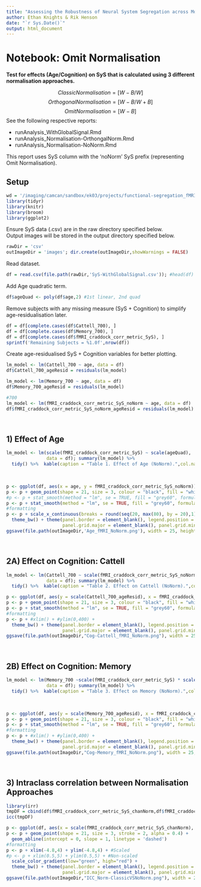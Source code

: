 ```yaml
---
title: "Assessing the Robustness of Neural System Segregation across Modality, Task & Time"
author: Ethan Knights & Rik Henson
date: "`r Sys.Date()`"
output: html_document
---
```


# Notebook: Omit Normalisation
**Test for effects (Age/Cognition) on SyS that is calculated using 3 different normalisation approaches. **

$$ Classic Normalisation = [W - B / W] $$
$$ OrthogonalNormalisation = [W - B / W + B] $$
$$ OmitNormalisation = [ W - B ] $$
See the following respective reports:<br>

+ runAnalysis_WithGlobalSignal.Rmd
+ runAnalysis_Normalisation-OrthongalNorm.Rmd
+ runAnalysis_Normalisation-NoNorm.Rmd

This report uses SyS column with the 'noNorm' SyS prefix (representing Omit Normalisation).

## Setup
```r
wd = '/imaging/camcan/sandbox/ek03/projects/functional-segregation_fMRI-MEG/R'; setwd(wd)
library(tidyr)
library(knitr)
library(broom)
library(ggplot2)
```

Ensure SyS data (.csv) are in the raw directory specified below.<br>
  Output images will be stored in the output directory specified below. <br>
```r
rawDir = 'csv'
outImageDir = 'images'; dir.create(outImageDir,showWarnings = FALSE)
```
Read dataset.
```r
df = read.csv(file.path(rawDir,'SyS-WithGlobalSignal.csv')); #head(df)
```
Add Age quadratic term.
```r
df$ageQuad <- poly(df$age,2) #1st linear, 2nd quad
```
Remove subjects with any missing measure (SyS + Cognition) to simplify age-residualisation later.
```r
df = df[complete.cases(df$Cattell_700), ]
df = df[complete.cases(df$Memory_700), ]
df = df[complete.cases(df$fMRI_craddock_corr_metric_SyS), ]
sprintf('Remaining Subjects = %1.0f',nrow(df))
```
Create age-residualised SyS + Cognition variables for better plotting.
```r
lm_model <- lm(Cattell_700 ~ age, data = df)
df$Cattell_700_ageResid = residuals(lm_model)

lm_model <- lm(Memory_700 ~ age, data = df)
df$Memory_700_ageResid = residuals(lm_model)

#700
lm_model <- lm(fMRI_craddock_corr_metric_SyS_noNorm ~ age, data = df)
df$fMRI_craddock_corr_metric_SyS_noNorm_ageResid = residuals(lm_model)
```
<br>

## 1) Effect of Age
```r
lm_model <- lm(scale(fMRI_craddock_corr_metric_SyS) ~ scale(ageQuad),
               data = df); summary(lm_model) %>% 
  tidy() %>%  kable(caption = "Table 1. Effect of Age (NoNorm).",col.names = c("Predictor", "B", "SE", "t", "p"),  digits = c(0, 2, 3, 2, 3))
```
<br>

```r
p <- ggplot(df, aes(x = age, y = fMRI_craddock_corr_metric_SyS_noNorm))
p <- p + geom_point(shape = 21, size = 3, colour = "black", fill = "white", stroke = 2)
#p <- p + stat_smooth(method = "lm", se = TRUE, fill = "grey60", formula = y ~ x, colour = "springgreen3", size = 3)
p <- p + stat_smooth(method = "lm", se = TRUE, fill = "grey60", formula = y ~ poly(x,2, raw = TRUE), colour = "springgreen3", size = 3)
#formatting
p <- p + scale_x_continuous(breaks = round(seq(20, max(80), by = 20),1),limits = c(15,90)) + #ylim(0,400) +
  theme_bw() + theme(panel.border = element_blank(), legend.position = "none",text = element_text(size=14),
                     panel.grid.major = element_blank(), panel.grid.minor = element_blank(), axis.line = element_line(colour = "black",size = 1.5),axis.ticks = element_line(colour = "black", size = 1.5))
ggsave(file.path(outImageDir,'Age_fMRI_NoNorm.png'), width = 25, height = 25, units = 'cm', dpi = 300); p
```
<br>


  
## 2A) Effect on Cognition: Cattell
  
```r
lm_model <- lm(Cattell_700 ~ scale(fMRI_craddock_corr_metric_SyS_noNorm) * scale(ageQuad),
               data = df); summary(lm_model) %>% 
  tidy() %>%  kable(caption = "Table 2. Effect on Cattell (NoNorm).",col.names = c("Predictor", "B", "SE", "t", "p"),  digits = c(0, 2, 3, 2, 3))
```

```r
p <- ggplot(df, aes(y = scale(Cattell_700_ageResid), x = fMRI_craddock_corr_metric_SyS_noNorm_ageResid))
p <- p + geom_point(shape = 21, size = 3, colour = "black", fill = "white", stroke = 2)
p <- p + stat_smooth(method = "lm", se = TRUE, fill = "grey60", formula = y ~ x, colour = "springgreen3", size = 3)
#formatting
p <- p + #xlim() + #ylim(0,400) +
  theme_bw() + theme(panel.border = element_blank(), legend.position = "none",text = element_text(size=14),
                     panel.grid.major = element_blank(), panel.grid.minor = element_blank(), axis.line = element_line(colour = "black",size = 1.5),axis.ticks = element_line(colour = "black", size = 1.5))
ggsave(file.path(outImageDir,"Cog-Cattell_fMRI_NoNorm.png"), width = 25, height = 25, units = 'cm', dpi = 300); p
```
<br>

## 2B) Effect on Cognition: Memory
  
```r
lm_model <- lm(Memory_700 ~scale(fMRI_craddock_corr_metric_SyS) * scale(ageQuad),
               data = df); summary(lm_model) %>% 
  tidy() %>%  kable(caption = "Table 3. Effect on Memory (NoNorm).",col.names = c("Predictor", "B", "SE", "t", "p"),  digits = c(0, 2, 3, 2, 3))
```

<br>
```r
p <- ggplot(df, aes(y = scale(Memory_700_ageResid), x = fMRI_craddock_corr_metric_SyS_noNorm_ageResid))
p <- p + geom_point(shape = 21, size = 3, colour = "black", fill = "white", stroke = 2)
p <- p + stat_smooth(method = "lm", se = TRUE, fill = "grey60", formula = y ~ x, colour = "springgreen3", size = 3)
#formatting
p <- p + #xlim() + #ylim(0,400) +
  theme_bw() + theme(panel.border = element_blank(), legend.position = "none",text = element_text(size=14),
                     panel.grid.major = element_blank(), panel.grid.minor = element_blank(), axis.line = element_line(colour = "black",size = 1.5),axis.ticks = element_line(colour = "black", size = 1.5))
ggsave(file.path(outImageDir,"Cog-Memory_fMRI_NoNorm.png"), width = 25, height = 25, units = 'cm', dpi = 300); p
```
<br>

## 3) Intraclass correlation between Normalisation Approaches

```r
library(irr)
tmpDF = cbind(df$fMRI_craddock_corr_metric_SyS_chanNorm,df$fMRI_craddock_corr_metric_SyS_noNorm)
icc(tmpDF)
```

```r
p <- ggplot(df, aes(x = scale(fMRI_craddock_corr_metric_SyS_chanNorm), y = scale(fMRI_craddock_corr_metric_SyS_noNorm), colour = age))
p <- p + geom_point(shape = 21, size = 3, stroke = 2, alpha = 0.4) + 
  geom_abline(intercept = 0, slope = 1, linetype = 'dashed')
#formatting
p <- p + xlim(-4.8,4) + ylim(-4.8,4) + #Scaled
#p <- p + xlim(0.5,5) + ylim(0.5,5) + #Non-scaled
  scale_color_gradient(low="green", high="red") +
  theme_bw() + theme(panel.border = element_blank(), legend.position = "right",text = element_text(size=14),
                     panel.grid.major = element_blank(), panel.grid.minor = element_blank(), axis.line = element_line(colour = "black",size = 1.5),axis.ticks = element_line(colour = "black", size = 1.5))
ggsave(file.path(outImageDir,"ICC_Norm-ClassicVSNoNorm.png"), width = 25, height = 25, units = 'cm', dpi = 300); p
```
<br>

